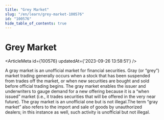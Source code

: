 ```yaml
---
title: "Grey Market"
slug: "/en/learn/grey-market-100576"
id: "100576"
hide_table_of_contents: true
---
```



# Grey Market

<ArticleMeta id={100576} updatedAt={'2023-09-26 13:58:51'} />
<div className='border-solid border-b border-t-0 my-4 border-[var(--ifm-color-gray-300)]' />

A gray market is an unofficial market for financial securities. Gray (or “grey”) market trading generally occurs when a stock that has been suspended from trades off the market, or when new securities are bought and sold before official trading begins. The gray market enables the issuer and underwriters to gauge demand for a new offering because it is a “when issued” market (i.e., it trades securities that will be offered in the very near future). The gray market is an unofficial one but is not illegal.The term “gray market” also refers to the import and sale of goods by unauthorized dealers; in this instance as well, such activity is unofficial but not illegal.
